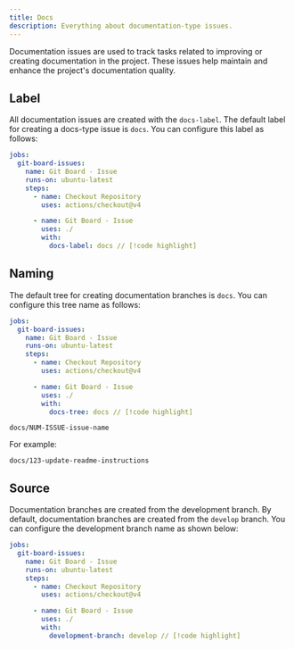 ```yaml
---
title: Docs
description: Everything about documentation-type issues.
---
```


Documentation issues are used to track tasks related to improving or creating documentation in the project. These issues help maintain and enhance the project's documentation quality.

## <Icon name="tag">Label</Icon>

All documentation issues are created with the `docs-label`. The default label for creating a docs-type issue is `docs`. You can configure this label as follows:

```yml
jobs:
  git-board-issues:
    name: Git Board - Issue
    runs-on: ubuntu-latest
    steps:
      - name: Checkout Repository
        uses: actions/checkout@v4

      - name: Git Board - Issue
        uses: ./
        with:
          docs-label: docs // [!code highlight]
```

## <Icon name="i-cursor">Naming</Icon>

The default tree for creating documentation branches is `docs`. You can configure this tree name as follows:

```yml
jobs:
  git-board-issues:
    name: Git Board - Issue
    runs-on: ubuntu-latest
    steps:
      - name: Checkout Repository
        uses: actions/checkout@v4

      - name: Git Board - Issue
        uses: ./
        with:
          docs-tree: docs // [!code highlight]
```

```
docs/NUM-ISSUE-issue-name
```

For example:
```
docs/123-update-readme-instructions
```

## <Icon name="code-branch">Source</Icon>

Documentation branches are created from the development branch. By default, documentation branches are created from the `develop` branch. You can configure the development branch name as shown below:

```yml
jobs:
  git-board-issues:
    name: Git Board - Issue
    runs-on: ubuntu-latest
    steps:
      - name: Checkout Repository
        uses: actions/checkout@v4

      - name: Git Board - Issue
        uses: ./
        with:
          development-branch: develop // [!code highlight]
```
